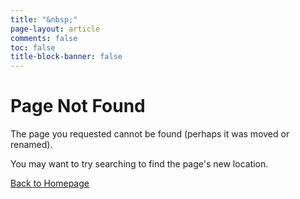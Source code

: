 ```yaml
---
title: "&nbsp;"
page-layout: article
comments: false
toc: false
title-block-banner: false
---
```


```{=html}
<!DOCTYPE html>
<html>
<body>
  <div class="container">
    <h1 class="text-center">Page Not Found</h1>
    <div class="text-center">
      <p>The page you requested cannot be found (perhaps it was moved or renamed).</p>
      <p>You may want to try searching to find the page's new location.</p>
      <a href="/" class="btn btn-primary">Back to Homepage</a>
  </div>
</body>
</html>
```
